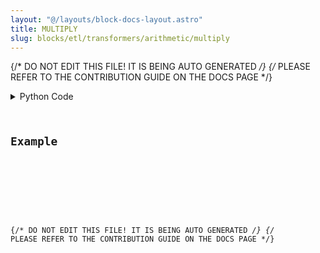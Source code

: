 ```yaml
---
layout: "@/layouts/block-docs-layout.astro"
title: MULTIPLY
slug: blocks/etl/transformers/arithmetic/multiply
---
```


{/* DO NOT EDIT THIS FILE! IT IS BEING AUTO GENERATED */}
{/* PLEASE REFER TO THE CONTRIBUTION GUIDE ON THE DOCS PAGE */}


<PythonDocsDisplay docstring={docstring} />
<details>
<summary>Python Code</summary>



<Code code={pythonCode} lang="py" wrap theme="dracula" />

[Find this Flojoy Block on GitHub](https://github.com/flojoy-ai/blocks/blob/main/blocks/ETL/TRANSFORMERS/ARITHMETIC/MULTIPLY/MULTIPLY.py)

</details>

## Example


<GetHelpWidget />


<AppDisplay app={app} blockName="MULTIPLY" client:visible />


<Example />

{/* DO NOT EDIT THIS FILE! IT IS BEING AUTO GENERATED */}
{/* PLEASE REFER TO THE CONTRIBUTION GUIDE ON THE DOCS PAGE */}
